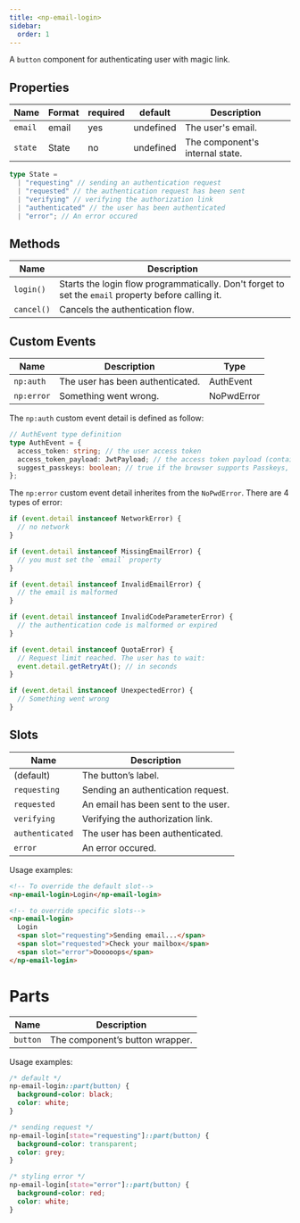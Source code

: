 ```yaml
---
title: <np-email-login>
sidebar:
  order: 1
---
```


A `button` component for authenticating user with magic link.

## Properties

| Name    | Format | required | default   | Description                     |
| ------- | ------ | -------- | --------- | ------------------------------- |
| `email` | email  | yes      | undefined | The user's email.               |
| `state` | State  | no       | undefined | The component's internal state. |

```ts
type State =
  | "requesting" // sending an authentication request
  | "requested" // the authentication request has been sent
  | "verifying" // verifying the authorization link
  | "authenticated" // the user has been authenticated
  | "error"; // An error occured
```

## Methods

| Name       | Description                                                                                         |
| ---------- | --------------------------------------------------------------------------------------------------- |
| `login()`  | Starts the login flow programmatically. Don't forget to set the `email` property before calling it. |
| `cancel()` | Cancels the authentication flow.                                                                    |

## Custom Events

| Name       | Description                      | Type       |
| ---------- | -------------------------------- | ---------- |
| `np:auth`  | The user has been authenticated. | AuthEvent  |
| `np:error` | Something went wrong.            | NoPwdError |

The `np:auth` custom event detail is defined as follow:

```ts
// AuthEvent type definition
type AuthEvent = {
  access_token: string; // the user access token
  access_token_payload: JwtPayload; // the access token payload (containing claims)
  suggest_passkeys: boolean; // true if the browser supports Passkeys, false otherwise.
};
```

The `np:error` custom event detail inherites from the `NoPwdError`.
There are 4 types of error:

```ts
if (event.detail instanceof NetworkError) {
  // no network
}

if (event.detail instanceof MissingEmailError) {
  // you must set the `email` property
}

if (event.detail instanceof InvalidEmailError) {
  // the email is malformed
}

if (event.detail instanceof InvalidCodeParameterError) {
  // the authentication code is malformed or expired
}

if (event.detail instanceof QuotaError) {
  // Request limit reached. The user has to wait:
  event.detail.getRetryAt(); // in seconds
}

if (event.detail instanceof UnexpectedError) {
  // Something went wrong
}
```

## Slots

| Name            | Description                         |
| --------------- | ----------------------------------- |
| (default)       | The button’s label.                 |
| `requesting`    | Sending an authentication request.  |
| `requested`     | An email has been sent to the user. |
| `verifying`     | Verifying the authorization link.   |
| `authenticated` | The user has been authenticated.    |
| `error`         | An error occured.                   |

Usage examples:

```html
<!-- To override the default slot-->
<np-email-login>Login</np-email-login>

<!-- to override specific slots-->
<np-email-login>
  Login
  <span slot="requesting">Sending email...</span>
  <span slot="requested">Check your mailbox</span>
  <span slot="error">Oooooops</span>
</np-email-login>
```

# Parts

| Name     | Description                     |
| -------- | ------------------------------- |
| `button` | The component’s button wrapper. |

Usage examples:

```css
/* default */
np-email-login::part(button) {
  background-color: black;
  color: white;
}

/* sending request */
np-email-login[state="requesting"]::part(button) {
  background-color: transparent;
  color: grey;
}

/* styling error */
np-email-login[state="error"]::part(button) {
  background-color: red;
  color: white;
}
```
